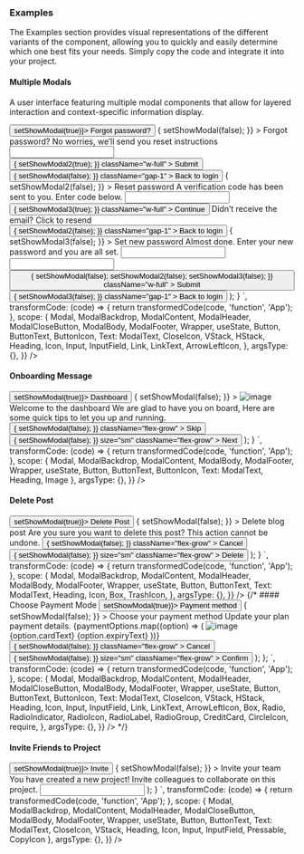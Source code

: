 ### Examples

The Examples section provides visual representations of the different variants of the component, allowing you to quickly and easily determine which one best fits your needs. Simply copy the code and integrate it into your project.

#### Multiple Modals

A user interface featuring multiple modal components that allow for layered interaction and context-specific information display.

<Wrapper>
  <CodePreview
    showComponentRenderer={true}
    showArgsController={false}
    metaData={{
      code: `
        function App() {
          const [showModal, setShowModal] = React.useState(false);
          const [showModal2, setShowModal2] = React.useState(false);
          const [showModal3, setShowModal3] = React.useState(false);
          return (
            <>
              <Button onPress={() => setShowModal(true)}>
                <ButtonText>Forgot password?</ButtonText>
              </Button>
              <Modal
                isOpen={showModal}
                onClose={() => {
                  setShowModal(false);
                }}
              >
                <ModalBackdrop />
                <ModalContent>
                  <ModalHeader className="flex-col items-start gap-0.5">
                    <Heading>Forgot password?</Heading>
                    <Text size="sm">No worries, we’ll send you reset instructions</Text>
                  </ModalHeader>
                  <ModalBody className="mb-4">
                    <Input>
                      <InputField placeholder="Enter your email" />
                    </Input>
                  </ModalBody>
                  <ModalFooter className="flex-col items-start">
                    <Button
                      onPress={() => {
                        setShowModal2(true);
                      }}
                      className="w-full"
                    >
                      <ButtonText>Submit</ButtonText>
                    </Button>
                    <Button
                      variant="link"
                      size="sm"
                      onPress={() => {
                        setShowModal(false);
                      }}
                      className="gap-1"
                    >
                      <ButtonIcon as={ArrowLeftIcon} />
                      <ButtonText>Back to login</ButtonText>
                    </Button>
                  </ModalFooter>
                </ModalContent>
              </Modal>
              <Modal
                isOpen={showModal2}
                onClose={() => {
                  setShowModal2(false);
                }}
              >
                <ModalBackdrop />
                <ModalContent>
                  <ModalHeader className="flex-col items-start gap-0.5">
                    <Heading>Reset password</Heading>
                    <Text size="sm">
                      A verification code has been sent to you. Enter code below.
                    </Text>
                  </ModalHeader>
                  <ModalBody className="mb-4">
                    <Input>
                      <InputField placeholder="Enter verification code" />
                    </Input>
                  </ModalBody>
                  <ModalFooter className="flex-col items-start">
                    <Button
                      onPress={() => {
                        setShowModal3(true);
                      }}
                      className="w-full"
                    >
                      <ButtonText>Continue</ButtonText>
                    </Button>
                    <Text size="sm" className="">
                      Didn’t receive the email?
                      <Link className="">
                        <LinkText
                          size="xs"
                          className="text-typography-700 font-semibold"
                        >
                          Click to resend
                        </LinkText>
                      </Link>
                    </Text>
                    <HStack space="xs" className="items-center">
                      <Button
                        variant="link"
                        size="sm"
                        onPress={() => {
                          setShowModal2(false);
                        }}
                        className="gap-1"
                      >
                        <ButtonIcon as={ArrowLeftIcon} />
                        <ButtonText>Back to login</ButtonText>
                      </Button>
                    </HStack>
                  </ModalFooter>
                </ModalContent>
              </Modal>
              <Modal
                isOpen={showModal3}
                onClose={() => {
                  setShowModal3(false);
                }}
              >
                <ModalBackdrop />
                <ModalContent>
                  <ModalHeader className="flex-col items-start gap-0.5">
                    <Heading>Set new password</Heading>
                    <Text size="sm">
                      Almost done. Enter your new password and you are all set.
                    </Text>
                  </ModalHeader>
                  <ModalBody className="" contentContainerClassName="gap-3">
                    <Input>
                      <InputField placeholder="New password" />
                    </Input>
                    <Input>
                      <InputField placeholder="Confirm new password" />
                    </Input>
                  </ModalBody>
                  <ModalFooter className="flex-col items-start">
                    <Button
                      onPress={() => {
                        setShowModal(false);
                        setShowModal2(false);
                        setShowModal3(false);
                      }}
                      className="w-full"
                    >
                      <ButtonText>Submit</ButtonText>
                    </Button>
                    <Button
                      variant="link"
                      size="sm"
                      onPress={() => {
                        setShowModal3(false);
                      }}
                      className="gap-1"
                    >
                      <ButtonIcon as={ArrowLeftIcon} />
                      <ButtonText>Back to login</ButtonText>
                    </Button>
                  </ModalFooter>
                </ModalContent>
              </Modal>
            </>
          );
        }
      `,
      transformCode: (code) => {
        return transformedCode(code, 'function', 'App');
      },
      scope: {
        Modal,
        ModalBackdrop,
        ModalContent,
        ModalHeader,
        ModalCloseButton,
        ModalBody,
        ModalFooter,
        Wrapper,
        useState,
        Button,
        ButtonText,
        ButtonIcon,
        Text: ModalText,
        CloseIcon,
        VStack,
        HStack,
        Heading,
        Icon,
        Input,
        InputField,
        Link,
        LinkText,
        ArrowLeftIcon,
      },
      argsType: {},
    }}
  />
</Wrapper>

#### Onboarding Message

<Wrapper>
  <CodePreview
    showComponentRenderer={true}
    showArgsController={false}
    metaData={{
      code: `
        function App() {
        const [showModal, setShowModal] = React.useState(false);
        return (
          <>
            <Button onPress={() => setShowModal(true)}>
              <ButtonText>Dashboard</ButtonText>
            </Button>
            <Modal
              isOpen={showModal}
              onClose={() => {
                setShowModal(false);
              }}
            >
              <ModalBackdrop />
              <ModalContent className="max-w-[375px]">
                <Image
                  source={{
                    uri: 'https://s3-alpha-sig.figma.com/img/699b/4163/a76185f77e8785f5dd5b8ab61c92aa5c?Expires=1722211200&Key-Pair-Id=APKAQ4GOSFWCVNEHN3O4&Signature=prgL91-UWtjpEALlOeixZRZA-J6IQ0ltBJBsVxMCLLckr6q~nS39Q3afbbUZVMU53bae2kwUzxLqrowQEkSFgqjHofoZeayW4B0HYFzxFXwep20vUtGUdGQRM5KINMBKVSht2vA1qIAz8uo26q7ECgDPDImgUa4GNBByKDsErzMwU7RoUz-v2EkM238BToy8wyWDPeJG3eqydV9dQuL7ExJLlYBIBO0hqouyVrPp9dclvm6K~bhZiehddcR7DW~~57~~4F7g~osk0SFtqRIIlS-smuRlxPKigT4Gds8D8T2uC-VSyCgJ7ZEqtb~MT2jpeUAjVWXjT5vzAQg-dFdSUw__',
                  }}
                  alt="image"
                  className="h-[185px] w-full rounded"
                />
                <ModalBody className="mb-5" contentContainerClassName="">
                  <Heading size="md" className="text-typography-950 text-center">
                    Welcome to the dashboard
                  </Heading>
                  <Text size="sm" className="text-typography-500 text-center">
                    We are glad to have you on board, Here are some quick tips to let
                    you up and running.
                  </Text>
                </ModalBody>
                <ModalFooter className="w-full">
                  <Button
                    variant="outline"
                    action="secondary"
                    size="sm"
                    onPress={() => {
                      setShowModal(false);
                    }}
                    className="flex-grow"
                  >
                    <ButtonText>Skip</ButtonText>
                  </Button>
                  <Button
                    onPress={() => {
                      setShowModal(false);
                    }}
                    size="sm"
                    className="flex-grow"
                  >
                    <ButtonText>Next</ButtonText>
                  </Button>
                </ModalFooter>
              </ModalContent>
            </Modal>
          </>
        );
      }
      `,
      transformCode: (code) => {
        return transformedCode(code, 'function', 'App');
      },
      scope: {
        Modal,
        ModalBackdrop,
        ModalContent,
        ModalBody,
        ModalFooter,
        Wrapper,
        useState,
        Button,
        ButtonText,
        ButtonIcon,
        Text: ModalText,       
        Heading,
        Image
      },
      argsType: {},
    }}
  />
</Wrapper>

#### Delete Post

<Wrapper>
  <CodePreview
    showComponentRenderer={true}
    showArgsController={false}
    metaData={{
      code: `
        function App() {
        const [showModal, setShowModal] = React.useState(false);
        return (
          <>
            <Button onPress={() => setShowModal(true)}>
              <ButtonText>Delete Post</ButtonText>
            </Button>
            <Modal
              isOpen={showModal}
              onClose={() => {
                setShowModal(false);
              }}
            >
              <ModalBackdrop />
              <ModalContent className="max-w-[305px] items-center">
                <ModalHeader>
                  <Box className="w-[56px] h-[56px] rounded-full bg-background-error items-center justify-center">
                    <Icon as={TrashIcon} className="stroke-error-600" size="xl" />
                  </Box>
                </ModalHeader>
                <ModalBody className="mt-0 mb-4">
                  <Heading size="md" className="text-typography-950 mb-2 text-center">
                    Delete blog post
                  </Heading>
                  <Text size="sm" className="text-typography-500 text-center">
                    Are you sure you want to delete this post? This action cannot be
                    undone.
                  </Text>
                </ModalBody>
                <ModalFooter className="w-full">
                  <Button
                    variant="outline"
                    action="secondary"
                    size="sm"
                    onPress={() => {
                      setShowModal(false);
                    }}
                    className="flex-grow"
                  >
                    <ButtonText>Cancel</ButtonText>
                  </Button>
                  <Button
                    onPress={() => {
                      setShowModal(false);
                    }}
                    size="sm"
                    className="flex-grow"
                  >
                    <ButtonText>Delete</ButtonText>
                  </Button>
                </ModalFooter>
              </ModalContent>
            </Modal>
          </>
        );
      }
      `,
      transformCode: (code) => {
        return transformedCode(code, 'function', 'App');
      },
      scope: {
        Modal,
        ModalBackdrop,
        ModalContent,
        ModalHeader,
        ModalBody,
        ModalFooter,
        Wrapper,
        useState,
        Button,
        ButtonText,
        Text: ModalText,
        Heading,
        Icon,
        Box,
        TrashIcon,
      },
      argsType: {},
    }}
  />
</Wrapper>
{/* 
#### Choose Payment Mode

<Wrapper>
  <CodePreview
    showComponentRenderer={true}
    showArgsController={false}
    metaData={{
      code: `
        function App() {
        const paymentOptions = [
          {
            value: 'visa',
            cardText: 'Visa ending with 1234',
            expiryText: 'Expiry 06/2028',
            imagePath: require('../../../public/images/visa.svg'),
          },
          {
            value: 'mastercard',
            cardText: 'MasterCard ending with 1234',
            expiryText: 'Expiry 08/2028',
            imagePath: require('../../../public/images/master_card.svg'),
          },
          {
            value: 'amex',
            cardText: 'Amex ending with 5678',
            expiryText: 'Expiry 05/2032',
            imagePath: require('../../../public/images/gpay.svg'),
          },
        ];
        const [showModal, setShowModal] = React.useState(false);
        const [values, setValues] = React.useState(paymentOptions[0].value);
        return (
          <>
            <Button onPress={() => setShowModal(true)}>
            <ButtonText>Payment method</ButtonText>
          </Button>
          <Modal
            isOpen={showModal}
            onClose={() => {
              setShowModal(false);
            }}
          >
            <ModalBackdrop />
            <ModalContent className="max-w-[356px]">
              <ModalHeader className="flex-col items-start">
                <Box className="w-[56px] h-[56px] rounded-full bg-background-50 items-center justify-center mb-3">
                  <Icon
                    as={CreditCard}
                    className="stroke-background-900"
                    size="xl"
                  />
                </Box>
                <Heading size="md" className="text-typography-950">
                  Choose your payment method
                </Heading>
                <Text size="sm" className="text-typography-500">
                  Update your plan payment details.
                </Text>
              </ModalHeader>
              <ModalBody className="grow-0">
                <RadioGroup className="gap-3" value={values} onChange={setValues}>
                  {paymentOptions.map((option) => (
                    <Radio
                      key={option.value}
                      value={option.value}
                      aria-label={option.value}
                      size="sm"
                      className="rounded border border-outline-100 justify-between p-4 gap-5 data-[checked=true]:border-outline-500"
                    >
                      <HStack className="gap-3 items-center">
                        <Image
                          source={option.imagePath}
                          alt="image"
                          className="h-5 w-8"
                        />
                        <VStack>
                          <Text size="xs">{option.cardText}</Text>
                          <Text size="xs" className="text-typography-500">
                            {option.expiryText}
                          </Text>
                        </VStack>
                      </HStack>
                      <RadioIndicator>
                        <RadioIcon as={CircleIcon} />
                      </RadioIndicator>
                    </Radio>
                  ))}
                </RadioGroup>
              </ModalBody>
              <ModalFooter className="w-full flex-1">
                <Button
                  variant="outline"
                  action="secondary"
                  size="sm"
                  onPress={() => {
                    setShowModal(false);
                  }}
                  className="flex-grow"
                >
                  <ButtonText>Cancel</ButtonText>
                </Button>
                <Button
                  onPress={() => {
                    setShowModal(false);
                  }}
                  size="sm"
                  className="flex-grow"
                >
                  <ButtonText>Confirm</ButtonText>
                </Button>
              </ModalFooter>
            </ModalContent>
          </Modal>
          </>
        );
      };
      `,
      transformCode: (code) => {
        return transformedCode(code, 'function', 'App');
      },
      scope: {
        Modal,
        ModalBackdrop,
        ModalContent,
        ModalHeader,
        ModalCloseButton,
        ModalBody,
        ModalFooter,
        Wrapper,
        useState,
        Button,
        ButtonText,
        ButtonIcon,
        Text: ModalText,
        CloseIcon,
        VStack,
        HStack,
        Heading,
        Icon,
        Input,
        InputField,
        Link,
        LinkText,
        ArrowLeftIcon,
        Box,
        Radio,
        RadioIndicator,
        RadioIcon,
        RadioLabel,
        RadioGroup,
        CreditCard,
        CircleIcon,
        require,
      },
      argsType: {},
    }}
  />
</Wrapper> */}


#### Invite Friends to Project

<Wrapper>
  <CodePreview
    showComponentRenderer={true}
    showArgsController={false}
    metaData={{
      code: `
        function App() {
          const [showModal, setShowModal] = React.useState(false);
          return (
            <>
              <Button onPress={() => setShowModal(true)}>
                <ButtonText>Invite</ButtonText>
              </Button>
              <Modal
                isOpen={showModal}
                onClose={() => {
                  setShowModal(false);
                }}
              >
                <ModalBackdrop />
                <ModalContent className="max-w-[395px]">
                  <ModalHeader className="gap-2 items-start">
                    <VStack className="gap-1">
                      <Heading size="md" className="text-typography-950">
                        Invite your team
                      </Heading>
                      <Text size="sm" className="text-typography-500">
                        You have created a new project! Invite colleagues to collaborate
                        on this project.
                      </Text>
                    </VStack>
                    <ModalCloseButton>
                      <Icon as={CloseIcon} className="stroke-background-500" />
                    </ModalCloseButton>
                  </ModalHeader>
                  <ModalBody
                    className="mb-0"
                    contentContainerClassName="gap-4 space-between flex-row items-center"
                  >
                    <Input variant="outline" size="sm" className="flex-1">
                      <InputField placeholder="join.untitledui.com/personalproject" />
                    </Input>
                    <Pressable className="h-9 w-9 justify-center items-center border border-outline-300 rounded">
                      <Icon as={CopyIcon} className="stroke-background-800" />
                    </Pressable>
                  </ModalBody>
                </ModalContent>
              </Modal>
            </>
          );
        }
      `,
      transformCode: (code) => {
        return transformedCode(code, 'function', 'App');
      },
      scope: {
        Modal,
        ModalBackdrop,
        ModalContent,
        ModalHeader,
        ModalCloseButton,
        ModalBody,
        ModalFooter,
        Wrapper,
        useState,
        Button,
        ButtonText,
        Text: ModalText,
        CloseIcon,
        VStack,
        Heading,
        Icon,
        Input,
        InputField,
        Pressable,
        CopyIcon
      },
      argsType: {},
    }}
  />
</Wrapper>